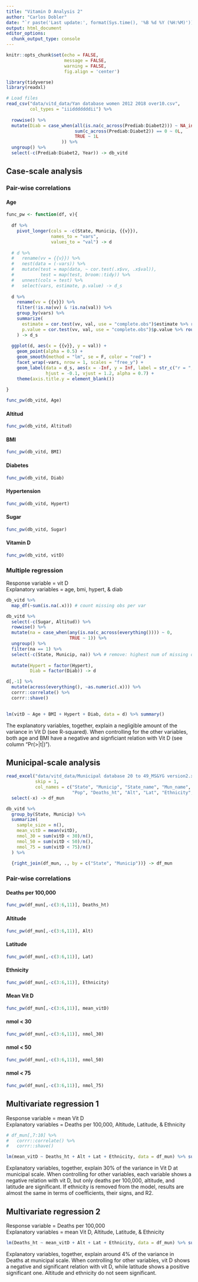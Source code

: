 ```yaml
---
title: "Vitamin D Analysis 2"
author: "Carlos Dobler"
date: "`r paste('Last update:', format(Sys.time(), '%B %d %Y (%H:%M)'))`"
output: html_document
editor_options: 
  chunk_output_type: console
---
```


```r
knitr::opts_chunk$set(echo = FALSE,
                      message = FALSE,
                      warning = FALSE,
                      fig.align = 'center')
```


```r

library(tidyverse)
library(readxl)

# Load files
read_csv("data/vitd_data/Yan database women 2012 2018 over10.csv",
         col_types = "iiidddddddii") %>% 
  
  rowwise() %>% 
  mutate(Diab = case_when(all(is.na(c_across(Prediab:Diabet2))) ~ NA_integer_,
                          sum(c_across(Prediab:Diabet2)) == 0 ~ 0L,
                          TRUE ~ 1L
                     )) %>% 
  ungroup() %>% 
  select(-c(Prediab:Diabet2, Year)) -> db_vitd


```


## Case-scale analysis

### Pair-wise correlations

#### Age
```r

func_pw <- function(df, v){
  
  df %>% 
    pivot_longer(cols = -c(State, Municip, {{v}}),
                 names_to = "vars",
                 values_to = "val") -> d
  
  # d %>%
  #   rename(vv = {{v}}) %>% 
  #   nest(data = (-vars)) %>%
  #   mutate(test = map(data, ~ cor.test(.x$vv, .x$val)),
  #          test = map(test, broom::tidy)) %>%
  #   unnest(cols = test) %>%
  #   select(vars, estimate, p.value) -> d_s
  
  d %>%
    rename(vv = {{v}}) %>% 
    filter(!is.na(vv) & !is.na(val)) %>% 
    group_by(vars) %>% 
    summarize(
      estimate = cor.test(vv, val, use = "complete.obs")$estimate %>% round(2),
      p.value = cor.test(vv, val, use = "complete.obs")$p.value %>% round(2)
    ) -> d_s
  
  ggplot(d, aes(x = {{v}}, y = val)) +
    geom_point(alpha = 0.5) +
    geom_smooth(method = "lm", se = F, color = "red") +
    facet_wrap(~vars, nrow = 1, scales = "free_y") +
    geom_label(data = d_s, aes(x = -Inf, y = Inf, label = str_c("r = ", round(estimate, 2), "\np = ", round(p.value, 2))),
               hjust = -0.1, vjust = 1.2, alpha = 0.7) +
    theme(axis.title.y = element_blank())
  
}

func_pw(db_vitd, Age)

```

#### Altitud
```r
func_pw(db_vitd, Altitud)
```

#### BMI
```r
func_pw(db_vitd, BMI)
```

#### Diabetes
```r
func_pw(db_vitd, Diab)
```

#### Hypertension
```r
func_pw(db_vitd, Hypert)
```

#### Sugar
```r
func_pw(db_vitd, Sugar)
```

#### Vitamin D
```r
func_pw(db_vitd, vitD)
```


### Multiple regression
Response variable = vit D  
Explanatory variables = age, bmi, hypert, & diab
```r

db_vitd %>% 
  map_df(~sum(is.na(.x))) # count missing obs per var

db_vitd %>%
  select(-c(Sugar, Altitud)) %>% 
  rowwise() %>% 
  mutate(na = case_when(any(is.na(c_across(everything()))) ~ 0,
                        TRUE ~ 1)) %>% 
  ungroup() %>% 
  filter(na == 1) %>% 
  select(-c(State, Municip, na)) %>% # remove: highest num of missing obs
  
  mutate(Hypert = factor(Hypert),
         Diab = factor(Diab)) -> d

d[,-1] %>% 
  mutate(across(everything(), ~as.numeric(.x))) %>% 
  corrr::correlate() %>% 
  corrr::shave()
  

```

```r

lm(vitD ~ Age + BMI + Hypert + Diab, data = d) %>% summary()

```
The explanatory variables, together, explain a negligible amount of the variance in Vit D (see R-squared). When controlling for the other variables, both age and BMI have a negative and signficiant relation with Vit D (see column "Pr(>|t|)").


## Municipal-scale analysis
```r

read_excel("data/vitd_data/Municipal database 20 to 49_MS&YG version2.xlsx",
           skip = 1,
           col_names = c("State", "Municip", "State_name", "Mun_name", "Deaths", 
                         "Pop", "Deaths_ht", "Alt", "Lat", "Ethnicity", "x")) %>% 
  select(-x) -> df_mun

db_vitd %>% 
  group_by(State, Municip) %>% 
  summarize(
    sample_size = n(),
    mean_vitD = mean(vitD),
    nmol_30 = sum(vitD < 30)/n(),
    nmol_50 = sum(vitD < 50)/n(),
    nmol_75 = sum(vitD < 75)/n()
  ) %>% 
  
  {right_join(df_mun, ., by = c("State", "Municip"))} -> df_mun

```

### Pair-wise correlations

#### Deaths per 100,000
```r
func_pw(df_mun[,-c(3:6,11)], Deaths_ht)
```

#### Altitude
```r
func_pw(df_mun[,-c(3:6,11)], Alt)
```

#### Latitude
```r
func_pw(df_mun[,-c(3:6,11)], Lat)
```

#### Ethnicity
```r
func_pw(df_mun[,-c(3:6,11)], Ethnicity)
```

#### Mean Vit D
```r
func_pw(df_mun[,-c(3:6,11)], mean_vitD)
```

#### nmol < 30
```r
func_pw(df_mun[,-c(3:6,11)], nmol_30)
```

#### nmol < 50
```r
func_pw(df_mun[,-c(3:6,11)], nmol_50)
```

#### nmol < 75
```r
func_pw(df_mun[,-c(3:6,11)], nmol_75)
```

## Multivariate regression 1
Response variable = mean Vit D  
Explanatory variables = Deaths per 100,000, Altitude, Latitude, & Ethnicity
```r

# df_mun[,7:10] %>% 
#   corrr::correlate() %>% 
#   corrr::shave()

lm(mean_vitD ~ Deaths_ht + Alt + Lat + Ethnicity, data = df_mun) %>% summary()

```
Explanatory variables, together, explain 30% of the variance in Vit D at municipal scale. When controlling for other variables, each variable shows a negative relation with vit D, but only deaths per 100,000, altitude, and latitude are significant. If ethnicity is removed from the model, results are almost the same in terms of coefficients, their signs, and R2.

## Multivariate regression 2
Response variable = Deaths per 100,000  
Explanatory variables = mean Vit D, Altitude, Latitude, & Ethnicity
```r

lm(Deaths_ht ~ mean_vitD + Alt + Lat + Ethnicity, data = df_mun) %>% summary()

```
Explanatory variables, together, explain around 4% of the variance in Deaths at municipal scale. When controlling for other variables, vit D shows a negative and significant relation with vit D, while latitude shows a positive significant one. Altitude and ethnicity do not seem significant.
